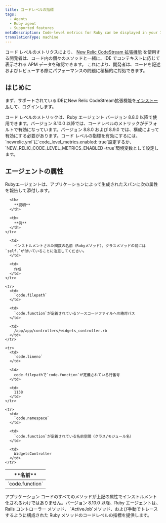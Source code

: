 ```yaml
---
title: コードレベルの指標
tags:
  - Agents
  - Ruby agent
  - Supported features
metaDescription: Code-level metrics for Ruby can be displayed in your IDE using the New Relic CodeStream extension.
translationType: machine
---
```


コード レベルのメトリクスにより、 [New Relic CodeStream 拡張機能](/docs/codestream/how-use-codestream/performance-monitoring#code-level) を使用する開発者は、コード内の個々のメソッドと一緒に、IDE でコンテキストに応じて表示される APM データを確認できます。 これにより、開発者は、コードを記述およびレビューする際にパフォーマンスの問題に積極的に対処できます。

## はじめに

まず、サポートされているIDEにNew Relic CodeStream拡張機能を[インストール](/docs/codestream/start-here/install-codestream)して、ログインします。

<Callout variant="important">
  コード レベルのメトリックは、Ruby エージェント バージョン 8.8.0 以降で使用できます。バージョン 8.10.0 以降では、コードレベルのメトリックがデフォルトで有効になっています。バージョン 8.8.0 および 8.9.0 では、構成によって有効にする必要があります。コード レベルの指標を有効にするには、 `newrelic.yml`に`code_level_metrics.enabled: true`設定するか、 `NEW_RELIC_CODE_LEVEL_METRICS_ENABLED=true`環境変数として設定します。
</Callout>

## エージェントの属性

Rubyエージェントは、アプリケーションによって生成されたスパンに次の属性を報告して添付します。

<table>
  <thead>
    <tr>
      <th style={{ width: "200px" }}>
        **名前**
      </th>

      <th>
        **説明**
      </th>

      <th>
        **例**
      </th>
    </tr>
  </thead>

  <tbody>
    <tr>
      <td>
        `code.function`
      </td>

      <td>
        インストルメントされた関数の名前（Rubyメソッド）。クラスメソッドの前には`self.`が付いていることに注意してください。
      </td>

      <td>
        作成
      </td>
    </tr>

    <tr>
      <td>
        `code.filepath`
      </td>

      <td>
        `code.function`が定義されているソースコードファイルへの絶対パス
      </td>

      <td>
        /app/app/controllers/widgets_controller.rb
      </td>
    </tr>

    <tr>
      <td>
        `code.lineno`
      </td>

      <td>
        code.filepathで`code.function`が定義されている行番号
      </td>

      <td>
        1138
      </td>
    </tr>

    <tr>
      <td>
        `code.namespace`
      </td>

      <td>
        `code.function`が定義されている名前空間（クラス/モジュール名）
      </td>

      <td>
        WidgetsController
      </td>
    </tr>
  </tbody>
</table>

<Callout variant="important">
  アプリケーション コードのすべてのメソッドが上記の属性でインストルメント化されるわけではありません。バージョン 8.10.0 以降、Ruby エージェントは、Rails コントローラー メソッド、 `ActiveJob`メソッド、および手動でトレースするように構成された Ruby メソッドのコードレベルの指標を提供します。
</Callout>